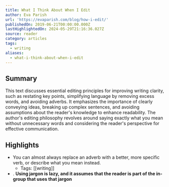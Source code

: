 ```yaml
---
title: What I Think About When I Edit
author: Eva Parish
url: 'https://evaparish.com/blog/how-i-edit/'
publishedOn: 2019-06-21T00:00:00.000Z
lastHighlightedOn: 2024-05-29T21:16:36.027Z
source: reader
category: articles
tags:
  - writing
aliases:
  - what-i-think-about-when-i-edit
---
```

## Summary

This text discusses essential editing principles for improving writing clarity, such as restating key points, simplifying language by removing excess words, and avoiding adverbs. It emphasizes the importance of clearly conveying ideas, breaking up complex sentences, and avoiding assumptions about the reader's knowledge to enhance readability. The author's editing philosophy revolves around saying exactly what you mean without unnecessary words and considering the reader's perspective for effective communication.

## Highlights
- You can almost always replace an adverb with a better, more specific verb, or describe what you mean instead.
    - Tags: [[writing]] 
- . **Using jargon is lazy, and it assumes that the reader is part of the in-group that uses that jargon**
